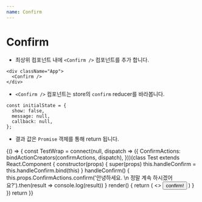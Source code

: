 ```yaml
---
name: Confirm
---
```



# Confirm

- 최상위 컴포넌트 내에 `<Confirm />` 컴포넌트를 추가 합니다.
```
<div className="App">
  <Confirm />
</div>
```

- `<Confirm />` 컴포넌트는 store의 `confirm` reducer를 바라봅니다.
```
const initialState = {
  show: false,
  message: null,
  callback: null,
};
```

- 결과 값은 `Promise` 객체를 통해 return 됩니다.

<Playground>
  {() => {
    const TestWrap = connect(null, dispatch => ({
      ConfirmActions: bindActionCreators(confirmActions, dispatch),
    }))(class Test extends React.Component {
      constructor(props) {
        super(props)
        this.handleConfirm = this.handleConfirm.bind(this)
      }
      handleConfirm() {
        this.props.ConfirmActions.confirm('안녕하세요. \n 정말 계속 하시겠어요?').then(result => console.log(result))
      }
      render() {
        return (
          <>
            <Button onClick={this.handleConfirm}>confirm!</Button>
          </>
        )
      }
    })
    return <TestWrap />
  }}
</Playground>